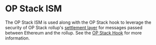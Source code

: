 # OP Stack ISM

The OP Stack ISM is used along with the OP Stack hook to leverage the security of OP Stack rollup's [settlement layer](https://stack.optimism.io/docs/understand/landscape/#execution) for messages passed between Ethereum and the rollup. See the [OP Stack Hook](/docs/reference/hooks/op-stack.mdx) for more information.